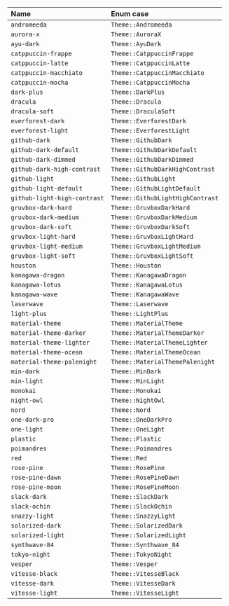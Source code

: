 | Name                         | Enum case                        |
| :--------------------------- | :------------------------------- |
| `andromeeda`                 | `Theme::Andromeeda`              |
| `aurora-x`                   | `Theme::AuroraX`                 |
| `ayu-dark`                   | `Theme::AyuDark`                 |
| `catppuccin-frappe`          | `Theme::CatppuccinFrappe`        |
| `catppuccin-latte`           | `Theme::CatppuccinLatte`         |
| `catppuccin-macchiato`       | `Theme::CatppuccinMacchiato`     |
| `catppuccin-mocha`           | `Theme::CatppuccinMocha`         |
| `dark-plus`                  | `Theme::DarkPlus`                |
| `dracula`                    | `Theme::Dracula`                 |
| `dracula-soft`               | `Theme::DraculaSoft`             |
| `everforest-dark`            | `Theme::EverforestDark`          |
| `everforest-light`           | `Theme::EverforestLight`         |
| `github-dark`                | `Theme::GithubDark`              |
| `github-dark-default`        | `Theme::GithubDarkDefault`       |
| `github-dark-dimmed`         | `Theme::GithubDarkDimmed`        |
| `github-dark-high-contrast`  | `Theme::GithubDarkHighContrast`  |
| `github-light`               | `Theme::GithubLight`             |
| `github-light-default`       | `Theme::GithubLightDefault`      |
| `github-light-high-contrast` | `Theme::GithubLightHighContrast` |
| `gruvbox-dark-hard`          | `Theme::GruvboxDarkHard`         |
| `gruvbox-dark-medium`        | `Theme::GruvboxDarkMedium`       |
| `gruvbox-dark-soft`          | `Theme::GruvboxDarkSoft`         |
| `gruvbox-light-hard`         | `Theme::GruvboxLightHard`        |
| `gruvbox-light-medium`       | `Theme::GruvboxLightMedium`      |
| `gruvbox-light-soft`         | `Theme::GruvboxLightSoft`        |
| `houston`                    | `Theme::Houston`                 |
| `kanagawa-dragon`            | `Theme::KanagawaDragon`          |
| `kanagawa-lotus`             | `Theme::KanagawaLotus`           |
| `kanagawa-wave`              | `Theme::KanagawaWave`            |
| `laserwave`                  | `Theme::Laserwave`               |
| `light-plus`                 | `Theme::LightPlus`               |
| `material-theme`             | `Theme::MaterialTheme`           |
| `material-theme-darker`      | `Theme::MaterialThemeDarker`     |
| `material-theme-lighter`     | `Theme::MaterialThemeLighter`    |
| `material-theme-ocean`       | `Theme::MaterialThemeOcean`      |
| `material-theme-palenight`   | `Theme::MaterialThemePalenight`  |
| `min-dark`                   | `Theme::MinDark`                 |
| `min-light`                  | `Theme::MinLight`                |
| `monokai`                    | `Theme::Monokai`                 |
| `night-owl`                  | `Theme::NightOwl`                |
| `nord`                       | `Theme::Nord`                    |
| `one-dark-pro`               | `Theme::OneDarkPro`              |
| `one-light`                  | `Theme::OneLight`                |
| `plastic`                    | `Theme::Plastic`                 |
| `poimandres`                 | `Theme::Poimandres`              |
| `red`                        | `Theme::Red`                     |
| `rose-pine`                  | `Theme::RosePine`                |
| `rose-pine-dawn`             | `Theme::RosePineDawn`            |
| `rose-pine-moon`             | `Theme::RosePineMoon`            |
| `slack-dark`                 | `Theme::SlackDark`               |
| `slack-ochin`                | `Theme::SlackOchin`              |
| `snazzy-light`               | `Theme::SnazzyLight`             |
| `solarized-dark`             | `Theme::SolarizedDark`           |
| `solarized-light`            | `Theme::SolarizedLight`          |
| `synthwave-84`               | `Theme::Synthwave_84`            |
| `tokyo-night`                | `Theme::TokyoNight`              |
| `vesper`                     | `Theme::Vesper`                  |
| `vitesse-black`              | `Theme::VitesseBlack`            |
| `vitesse-dark`               | `Theme::VitesseDark`             |
| `vitesse-light`              | `Theme::VitesseLight`            |
